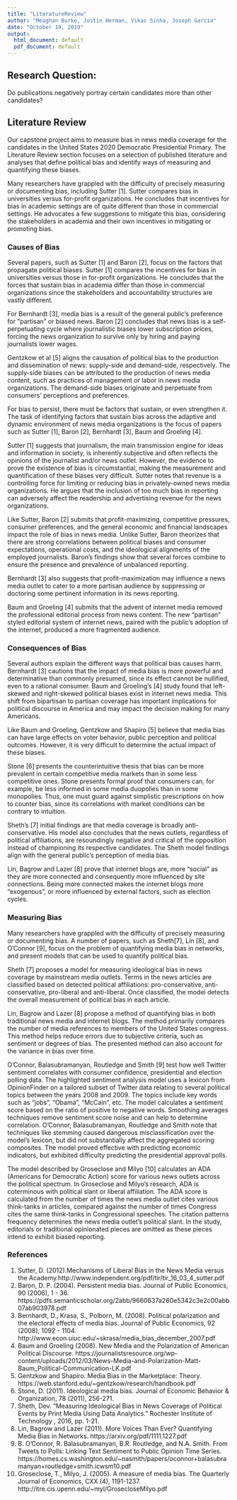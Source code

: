 ```yaml
---
title: "LiteratureReview"
author: "Meaghan Burke, Justin Herman, Vikas Sinha, Joseph Garcia"
date: "October 19, 2019"
output:
  html_document: default
  pdf_document: default
---
```

## Research Question: 

Do publications negatively portray certain candidates more than other candidates?

## Literature Review

Our capstone project aims to measure bias in news media coverage for the candidates in the United
States 2020 Democratic Presidential Primary. The Literature Review section focuses on a selection
of published literature and analyses that define political bias and identify ways of measuring
and quantifying these biases. 

Many researchers have grappled with the difficulty of precisely measuring or documenting bias,
including Sutter [1]. Sutter compares bias in universities versus for-profit organizations.
He concludes that incentives for bias in academic settings are of quite different than those in commercial settings. He advocates a few suggestions to mitigate this bias, considering the stakeholders in academia and 
their own incentives in mitigating or promoting bias.

### Causes of Bias

Several papers, such as Sutter [1] and Baron [2], focus on the factors that propagate
political biases. Sutter [1] compares the incentives for bias in universities versus those in for-profit
organizations. He concludes that the forces that sustain bias in academia differ than those in commercial organizations since the stakeholders and accountability structures are vastly different. 

For Bernhardt [3], media bias is a result of the general public’s preference for “partisan” or biased news.
Baron [2] concludes that news bias is a self-perpetuating cycle where journalistic biases lower subscription
prices, forcing the news organization to survive only by hiring and paying journalists lower wages. 

Gentzkow et al [5] aligns the causation of political bias to the production and dissemination of news: supply-side and demand-side, respectively. The supply-side biases can be attributed to the production of news media content, such as practices of management or labor in news media organizations. The demand-side biases originate and perpetuate from consumers' perceptions and preferences.

For bias to persist, there must be factors that sustain, or even strengthen it. The task of identifying factors that sustain bias across the adaptive and dynamic environment of news media organizations is the focus of papers such as Sutter [1], Baron [2], Bernhardt [3], Baum and Groeling [4].

Sutter [1] suggests that journalism, the main transmission engine for ideas and information in
society, is inherently subjective and often reflects the opinions of the journalist and/or news
outlet. However, the evidence to prove the existence of bias is circumstantial, making the
measurement and quantification of these biases very difficult. Sutter notes that revenue is
a controlling force for limiting or reducing bias in privately-owned news media organizations.
He argues that the inclusion of too much bias in reporting can adversely affect the readership
and advertising revenue for the news organizations.

Like Sutter, Baron [2] submits that profit-maximizing, competitive pressures, consumer
preferences, and the general economic and financial landscapes impact the role of bias
in news media. Unlike Sutter, Baron theorizes that there are strong correlations between
political biases and consumer expectations, operational costs, and the ideological alignments
of the employed journalists. Baron's findings show that several forces combine to ensure
the presence and prevalence of unbalanced reporting.

Bernhardt [3] also suggests that profit-maximization may influence a news media outlet to
cater to a more partisan audience by suppressing or doctoring some pertinent information in
its news reporting. 

Baum and Groeling [4] submits that the advent of internet media removed the professional editorial
process from news content. The new "partisan" styled editorial system of internet news, paired
with the public's adoption of the internet, produced a more fragmented audience.


### Consequences of Bias

Several authors explain the different ways that political bias causes harm.
Bernhardt [3] cautions that the impact of media bias is more powerful and
determinative than commonly presumed, since its effect cannot be nullified, even to a rational
consumer.
Baum and Groeling's [4] study found that left-skewed and right-skewed political biases exist in
internet news media. This shift from bipartisan to partisan coverage has important implications
for political discourse in America and may impact the decision making for many Americans.

Like Baum and Groeling, Gentzkow and Shapiro [5] believe that media bias can have large effects on
voter behavior, public perception and political outcomes. However, it is very difficult to
determine the actual impact of these biases.

Stone [6] presents the counterintuitive thesis that bias can be more prevalent in certain
competitive media markets than in some less competitive ones. Stone presents formal proof
that consumers can, for example, be less informed in some media duopolies than in some
monopolies. Thus, one must guard against simplistic prescriptions on how to counter bias,
since its correlations with market conditions can be contrary to intuition.

Sheth's [7] initial findings are that media coverage is broadly anti-conservative. His model
also concludes that the news outlets, regardless of political affiliations, are resoundingly
negative and critical of the opposition instead of championing its respective candidates.
The Sheth model findings align with the general public's perception of media bias.

Lin, Bagrow and Lazer [8] prove that internet blogs are, more "social" as they are more connected
and consequently more influenced by site connections. Being more connected makes the internet
blogs more "exogenous", or more influenced by external factors, such as election cycles.


### Measuring Bias

Many researchers have grappled with the difficulty of precisely measuring or documenting bias.
A number of papers, such as Sheth[7], Lin [8], and O'Connor [9], focus on the problem of quantifying
media bias in networks, and present models that can be used to quantify political bias.

Sheth [7] proposes a model for measuring ideological bias in news coverage by mainstream media
outlets. Terms in the news articles are classified based on detected political affiliations:
pro-conservative, anti-conservative, pro-liberal and anti-liberal. Once classified, the model
detects the overall measurement of political bias in each article.

Lin, Bagrow and Lazer [8] propose a method of quantifying bias in both traditional news media and
internet blogs. The method primarily compares the number of media references to members of the
United States congress. This method helps reduce errors due to subjective criteria, such as
sentiment or degrees of bias. The presented method can also account for the variance in bias
over time. 

O'Connor, Balasubramanyan, Routledge and Smith [9] test how well Twitter sentiment correlates
with consumer confidence, presidential and election polling data. The highlighted sentiment
analysis model uses a lexicon from OpinionFinder on a tailored subset of Twitter data relating
to several political topics between the years 2008 and 2009. The topics include key words such
as "jobs", "Obama", "McCain", etc. The model calculates a sentiment score based on the ratio of
positive to negative words. Smoothing averages techniques remove sentiment score noise and can
help to determine correlation.  O'Connor, Balasubramanyan, Routledge and Smith note that
techniques like stemming caused dangerous misclassification over the model's lexicon, but
did not substantially affect the aggregated scoring composites.  The model proved effective
with predicting economic indicators, but exhibited difficulty predicting the presidential
approval polls.          

The model described by Groseclose and Milyo [10] calculates an ADA (Americans for Democratic Action)
score for various news outlets across the political spectrum.
In Groseclose and Milyo's research, ADA is coterminous with political slant or
liberal affiliation. The ADA score is calculated from the number of times the news media
outlet cites various think-tanks in articles, compared against the number of times Congress
cites the same think-tanks in Congressional speeches.  The citation patterns frequency
determines the news media outlet's political slant. In the study, editorials or traditional
opinionated pieces are omitted as these pieces intend to exhibit biased reporting. 


### References

1.	Sutter, D. (2012).Mechanisms of Liberal Bias in the News Media versus the Academy.http://www.independent.org/pdf/tir/tir_16_03_4_sutter.pdf
2.	Baron, D. P. (2004). Persistent media bias. Journal of Public Economics, 90 (2006), 1 - 36.  https://pdfs.semanticscholar.org/2abb/9660637a260e5342c3e2c00abb07ab903978.pdf
3.	Bernhardt, D., Krasa, S., Polborn, M. (2008). Political polarization and the electoral effects of media bias. Journal of Public Economics, 92 (2008), 1092 - 1104. http://www.econ.uiuc.edu/~skrasa/media_bias_december_2007.pdf
4.	Baum and Groeling (2008). New Media and the Polarization of American Political Discourse. https://journalistsresource.org/wp-content/uploads/2012/03/News-Media-and-Polarization-Matt-Baum_Political-Communication-LK.pdf
5.	Gentzkow and Shapiro. Media Bias in the Marketplace: Theory. https://web.stanford.edu/~gentzkow/research/handbook.pdf   
6.	Stone, D. (2011). Ideological media bias. Journal of Economic Behavior & Organization, 78 (2011), 256-271.
7.	Sheth, Dev. "Measuring Ideological Bias in News Coverage of Political Events by Print Media Using Data Analytics." Rochester Institute of Technology , 2016, pp. 1-21.
8.	Lin, Bagrow and Lazer (2011). More Voices Than Ever? Quantifying Media Bias in Networks. https://arxiv.org/pdf/1111.1227.pdf
9.	B. O'Connor, R. Balasubramanyan, B.R. Routledge, and N.A. Smith. From Tweets to Polls: Linking Text Sentiment to Public Opinion Time Series. https://homes.cs.washington.edu/~nasmith/papers/oconnor+balasubramanyan+routledge+smith.icwsm10.pdf
10.	Groseclose, T., Milyo, J. (2005). A measure of media bias. The Quarterly Journal of Economics, CXX (4), 1191-1237. http://itre.cis.upenn.edu/~myl/GrosecloseMilyo.pdf
